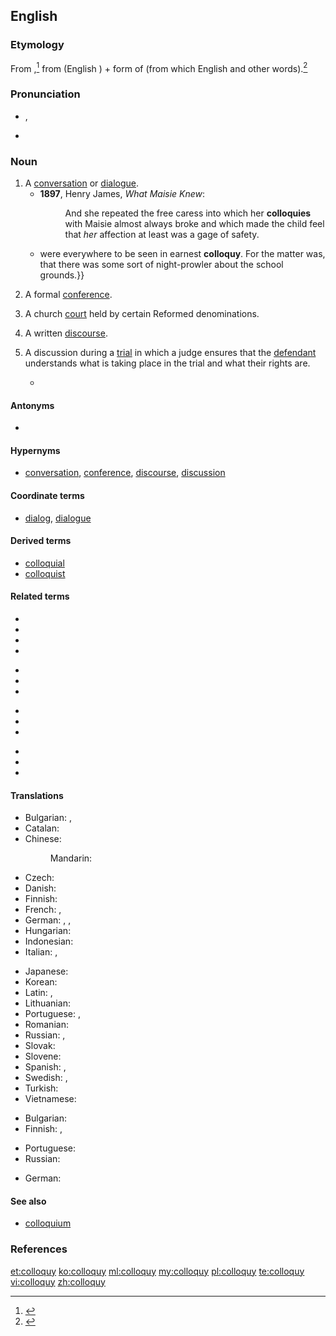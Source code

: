 ==English==
{{was wotd|2012|June|9}}
===Etymology===
From {{etyl|la|en}} {{term|colloquium||conversation|lang=la}},<ref>{{R:American Heritage 2000}}</ref> from {{term|com-||together, with|lang=la}} (English {{term|com-|lang=en}}) + form of {{term|loquor||speak|lang=la}} (from which English {{term|locution|lang=en}} and other words).<ref>{{R:Online Etymology Dictionary}}</ref>

===Pronunciation===
* {{a|UK}} {{enPR|kŏl'ə-kwē}}, {{IPA|/ˈkɒ.lə.kwi/}}
* {{audio|Colloquy pronunciation.ogg|Audio (US)}}

===Noun===
{{wikipedia}}
{{en-noun|colloquies}}

# A [[conversation]] or [[dialogue]]. {{defdate|from 16th c.}}
#* '''1897''', Henry James, ''What Maisie Knew'':
#*: And she repeated the free caress into which her '''colloquies''' with Maisie almost always broke and which made the child feel that ''her'' affection at least was a gage of safety.
#* {{quote-book|year=1922|author=[[w:Michael Arlen|Michael Arlen]]|title=&ldquo;Piracy&rdquo;: A Romantic Chronicle of These Days|chapter=1/1/2|url=http://openlibrary.org/works/OL1519647W|passage=House Prees and Bloods {{...}} were everywhere to be seen in earnest '''colloquy'''.  For the matter was, that there was some sort of night-prowler about the school grounds.}}
# {{context|obsolete|lang=en}} A formal [[conference]]. {{defdate|16th-17th c.}}
# {{context|Christianity|lang=en}} A church [[court]] held by certain Reformed denominations. {{defdate|from 17th c.}}
# A written [[discourse]]. {{defdate|from 18th c.}}
# {{context|legal|lang=en}} A discussion during a [[trial]] in which a judge ensures that the [[defendant]] understands what is taking place in the trial and what their rights are.
#* {{quote-book|passage=At the end of the '''colloquy''', Judge Spicer asked Carr whether anyone had "pressured" him into accepting the deal.
|title=The Whole Truth?: A Case of Murder on the Appalachian Trail
|page=193
|author=H. L. Pohlman
|pageurl=http://books.google.ca/books?id=El-CypXgpbwC&pg=PA193&dq=colloquy+judge&as_brr=0&cd=6&redir_esc=y#v=onepage&q=colloquy%20judge&f=false
|year=1999
|isbn=1-55849-165-1}}

====Antonyms====
* {{sense|a conversation of multiple people}} {{l|en|soliloquy}}

====Hypernyms====
* [[conversation]], [[conference]], [[discourse]], [[discussion]]

====Coordinate terms====
* [[dialog]], [[dialogue]]

====Derived terms====
* [[colloquial]]
* [[colloquist]]

====Related terms====
{{top4}}
* {{l|en|collogue}}
* {{l|en|colloquium}}
* {{l|en|circumlocution}}
* {{l|en|eloquent}}
{{mid4}}
* {{l|en|grandiloquent}}
* {{l|en|illocution}}
* {{l|en|interlocutor}}
{{mid4}}
* {{l|en|interlocution}}
* {{l|en|locution}}
* {{l|en|loquacious}}
{{mid4}}
* {{l|en|magniloquent}}
* {{l|en|perlocution}}
* {{l|en|soliloquy}}
{{bottom}}

====Translations====
{{trans-top|conversation, dialogue}}
* Bulgarian: {{t+|bg|разговор|sc=Cyrl}}, {{t|bg|събеседване|sc=Cyrl}}
* Catalan: {{t|ca|colloqui}}
* Chinese:
*: Mandarin: {{t|cmn|国际讨论会|tr=guojitaolunhui|sc=Hani}}
* Czech: {{t|cs|disputace}}
* Danish: {{t|da|kollokvium}}
* Finnish: {{t+|fi|keskustelu}}
* French: {{t+|fr|colloque|m}}, {{t+|fr|conversation}}
* German: {{t+|de|Konversation|f}}, {{t+|de|Gespräch|n}}, {{t+|de|Kolloquium}}
* Hungarian: {{t+|hu|beszélgetés}}
* Indonesian: {{t|id|mengandung percakapan}}
* Italian: {{t+|it|colloquio}}, {{t+|it|conversazione|f}}
{{trans-mid}}
* Japanese: {{t+|ja|対談|tr=taidan|sc=Jpan}}
* Korean: {{t+|ko|담화|tr=damhwa|sc=Kore}}
* Latin: {{t+|la|colloquium|n}}, {{t|la|conversatio|f}}
* Lithuanian: {{t|lt|kolokvijs}}
* Portuguese: {{t+|pt|colóquio|m}}, {{t+|pt|conversa|f}}
* Romanian: {{t|ro|colocviul|n}}
* Russian: {{t+|ru|собеседование|n|sc=Cyrl}}, {{t+|ru|разговор|m|sc=Cyrl}}
* Slovak: {{t|sk|kolokvium}}
* Slovene: {{t|sl|kolokvij}}
* Spanish: {{t|es|coloquio}}, {{t+|es|conversación}}
* Swedish: {{t+|sv|konversation}}, {{t+|sv|samtal}}
* Turkish: {{t+|tr|söyleşi}}
* Vietnamese: {{t+|vi|hội đàm}}
{{trans-bottom}}

{{trans-top|formal conference}}
* Bulgarian: {{t+|bg|разискване|sc=Cyrl}}
* Finnish: {{t+|fi|kokous}}, {{t|fi|kollokvio}}
{{trans-mid}}
* Portuguese: {{t+|pt|colóquio|m}}
* Russian: {{t+|ru|конференция|f|sc=Cyrl}}
{{trans-bottom}}

{{trans-top|Christianity: church court held by certain Reformed denominations}}
* German: {{t|de|Religionsgespräch|n}}
{{trans-mid}}
{{trans-bottom}}

{{trans-top|written discourse}}
{{trans-mid}}
{{trans-bottom}}

{{trans-top|law: discussion during a trial between the judge and the defendant}}
{{trans-mid}}
{{trans-bottom}}

====See also====
* [[colloquium]]

===References===
<references/>

[[et:colloquy]]
[[ko:colloquy]]
[[ml:colloquy]]
[[my:colloquy]]
[[pl:colloquy]]
[[te:colloquy]]
[[vi:colloquy]]
[[zh:colloquy]]